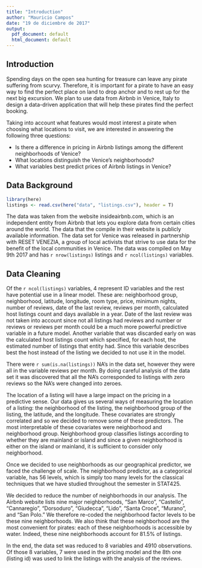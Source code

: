 ```yaml
---
title: "Introduction"
author: "Mauricio Campos"
date: "19 de diciembre de 2017"
output:
  pdf_document: default
  html_document: default
---
```


## Introduction

Spending days on the open sea hunting for treasure can leave any pirate suffering from scurvy. Therefore, it is important for a pirate to have an easy way to find the perfect place on land to drop anchor and to rest up for the next big excursion. We plan to use data from Airbnb in Venice, Italy to design a data-driven application that will help these pirates find the perfect booking. 

Taking into account what features would most interest a pirate when choosing what locations to visit, we are interested in answering the following three questions:

* Is there a difference in pricing in Airbnb listings among the different neighborhoods of Venice?
* What locations distinguish the Venice’s neighborhoods?
* What variables best predict prices of Airbnb listings in Venice?

## Data Background


```r
library(here)
listings <- read.csv(here("data", "listings.csv"), header = T)
```


The data was taken from the website insideairbnb.com, which is an independent entity from Airbnb that lets you explore data from certain cities around the world. The data that the compile in their website is publicly available information. The data set for Venice was released in partnership with RESET VENEZIA, a group of local activists that strive to use data for the benefit of the local communities in Venice. The data was compiled on May 9th 2017 and has `r nrow(listings)` listings and `r ncol(listings)` variables. 

## Data Cleaning

Of the `r ncol(listings)` variables, 4 represent ID variables and the rest have potential use in a linear model. These are: neighborhood group, neighborhood, latitude, longitude, room type, price, minimum nights, number of reviews, date of the last review, reviews per month, calculated host listings count and days available in a year. Date of the last review was not taken into account since not all listings had reviews and number or reviews or reviews per month could be a much more powerful predictive variable in a future model. Another variable that was discarded early on was the calculated host listings count which specified, for each host, the estimated number of listings that entity had. Since this variable describes best the host instead of the listing we decided to not use it in the model. 

There were `r sum(is.na(listings))` NA's in the data set, however they were all in the variable reviews per month. By doing careful analysis of the data set it was discovered that all the NA's corresponded to listings with zero reviews so the NA's were changed into zeroes. 

The location of a listing will have a large impact on the pricing in a predictive sense. Our data gives us several ways of measuring the location of a listing: the neighborhood of the listing, the neighborhood group of the listing, the latitude, and the longitude. These covariates are strongly correlated and so we decided to remove some of these predictors. The most interpretable of these covariates were neighborhood and neighborhood group. Neighborhood group classifies listings according to whether they are mainland or island and since a given neighborhood is either on the island or mainland, it is sufficient to consider only neighborhood. 

Once we decided to use neighborhoods as our geographical predictor, we faced the challenge of scale. The neighborhood predictor, as a categorical variable, has 56 levels, which is simply too many levels for the classical techniques that we have studied throughout the semester in STAT425. 

We decided to reduce the number of neighborhoods in our analysis. The Airbnb website lists nine major neighborhoods, "San Marco", "Castello", "Cannaregio", "Dorsoduro", "Giudecca", "Lido", "Santa Croce", "Murano", and "San Polo." We therefore re-coded the neighborhood factor levels to be these nine neighborhoods. We also think that these neighborhood are the most convenient for pirates: each of these neighborhoods is accessible by water. Indeed, these nine neighborhoods account for 81.5% of listings. 

In the end, the data set was reduced to 8 variables and 4910 observations. Of those 8 variables, 7 were used in the pricing model and the 8th one (listing id) was used to link the listings with the analysis of the reviews. 
